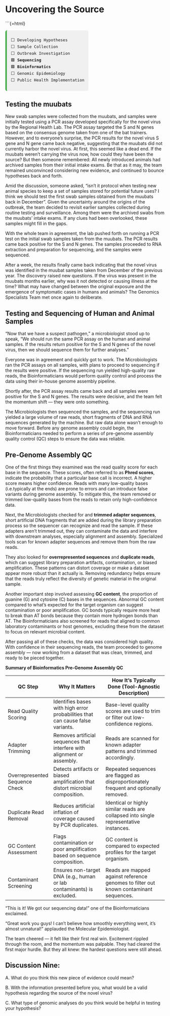 # Uncovering the Source

```{=html}
<div style="font-family:monospace; font-size: 0.9em; background:#f0f0f0; border-left: 5px solid #4CAF50; padding: 0.75em 1em; margin-top: 1em; border-radius: 6px; width: fit-content;">
⬜ Developing Hypotheses<br>
⬜ Sample Collection<br>
⬜ Outbreak Investigation<br>
🟩 <strong>Sequencing</strong><br>
🟩 <Strong> Bioinformatics</strong><br>
⬜ Genomic Epidemiology <br>
⬜ Public Health Implementation
</div>


## Testing the muubats

New swab samples were collected from the muubats, and samples were initially tested using a PCR assay developed specifically for the novel virus by the Regional Health Lab. The PCR assay targeted the S and N genes based on the consensus genome taken from one of the bat trainers. However, and to everyone’s surprise, the PCR results for the novel virus S gene and N gene came back negative, suggesting that the muubats did not currently harbor the novel virus. At first, this seemed like a dead end. If the muubats weren't carrying the virus now, how could they have been the source? But then someone remembered: All newly introduced animals had archived samples from their initial intake exams. Be that as it may, the team remained unconvinced considering new evidence, and continued to bounce hypotheses back and forth. 

Amid the discussion, someone asked, “isn’t it protocol when testing new animal species to keep a set of samples stored for potential future uses? I think we should test the first swab samples obtained from the muubats back in December”. Given the uncertainty around the origins of the outbreak, the team decided to revisit earlier samples collected during routine testing and surveillance. Among them were the archived swabs from the muubats' intake exams. If any clues had been overlooked, these samples might fill in the gaps.

With the whole team in agreement, the lab pushed forth on running a PCR test on the initial swab samples taken from the muubats. The PCR results came back positive for the S and N genes. The samples proceeded to RNA extraction and preparation for sequencing, and the samples were sequenced.

After a week, the results finally came back indicating that the novel virus was identified in the muubat samples taken from December of the previous year. The discovery raised new questions. If the virus was present in the muubats months earlier, why was it not detected or causing illness at the time? What may have changed between the original exposure and the emergence of symptomatic cases in humans and animals? The Genomics Specialists Team met once again to deliberate. 

## Testing and Sequencing of Human and Animal Samples
"Now that we have a suspect pathogen," a microbiologist stood up to speak, "We should run the same PCR assay on the human and animal samples. If the results return positive for the S and N genes of the novel virus, then we should sequence them for further analyses."

Everyone was in agreement and quickly got to work. The Microbiologists ran the PCR assays on all samples, with plans to proceed to sequencing if the results were positive. If the sequencing run yielded high-quality raw reads, the Bioinformaticians would perform quality control and process the data using their in-house genome assembly pipeline.

Shortly after, the PCR assay results came back and all samples were positive for the S and N genes. The results were decisive, and the team felt the momentum shift — they were onto something.

The Microbiologists then sequenced the samples, and the sequencing run yielded a large volume of raw reads, short fragments of DNA and RNA sequences generated by the machine. But raw data alone wasn’t enough to move forward. Before any genome assembly could begin, the Bioinformaticians needed to perform a series of pre-genome assembly quality control (QC) steps to ensure the data was reliable.

## Pre-Genome Assembly QC

One of the first things they examined was the read quality score for each base in the sequence. These scores, often referred to as **Phred scores**, indicate the probability that a particular base call is incorrect. A higher score means higher confidence. Reads with many low-quality bases (i.e.typically at the ends) are prone to errors and can introduce false variants during genome assembly. To mitigate this, the team removed or trimmed low-quality bases from the reads to retain only high-confidence data.

Next, the Microbiologists checked for and **trimmed adapter sequences**, short artificial DNA fragments that are added during the library preparation process so the sequencer can recognize and read the sample. If these adapters aren't trimmed out, they can contaminate the data and interfere with downstream analyses, especially alignment and assembly. Specialized tools scan for known adapter sequences and remove them from the raw reads.

They also looked for **overrepresented sequences** and **duplicate reads**, which can suggest library preparation artifacts, contamination, or biased amplification. These patterns can distort coverage or make a dataset appear more robust than it actually is. Removing redundancy helps ensure that the reads truly reflect the diversity of genetic material in the original sample.

Another important step involved assessing **GC content**, the proportion of guanine (G) and cytosine (C) bases in the sequences. Abnormal GC content compared to what’s expected for the target organism can suggest contamination or poor amplification. GC bonds typically require more heat to break than AT bonds because they contain more hydrogen bonds than AT. The Bioinformaticians also screened for reads that aligned to common laboratory contaminants or host genomes, excluding these from the dataset to focus on relevant microbial content.

After passing all of these checks, the data was considered high quality. With confidence in their sequencing reads, the team proceeded to genome assembly — now working from a dataset that was clean, trimmed, and ready to be pieced together.

**Summary of Bioinformatics Pre-Genome Assembly QC**

| QC Step                        | Why It Matters                                                                 | How It's Typically Done (Tool-Agnostic Description)                                        |
|-------------------------------|--------------------------------------------------------------------------------|---------------------------------------------------------------------------------------------|
| Read Quality Scoring          | Identifies bases with high error probabilities that can cause false variants.  | Base-level quality scores are used to trim or filter out low-confidence regions.           |
| Adapter Trimming              | Removes artificial sequences that interfere with alignment or assembly.        | Reads are scanned for known adapter patterns and trimmed accordingly.                      |
| Overrepresented Sequence Check| Detects artifacts or biased amplification that distort microbial composition.  | Repeated sequences are flagged as disproportionately frequent and optionally removed.       |
| Duplicate Read Removal        | Reduces artificial inflation of coverage caused by PCR duplicates.             | Identical or highly similar reads are collapsed into single representative instances.       |
| GC Content Assessment         | Flags contamination or poor amplification based on sequence composition.       | GC content is compared to expected profiles for the target organism.                       |
| Contaminant Screening         | Ensures non-target DNA (e.g., human or lab contaminants) is excluded.          | Reads are mapped against reference genomes to filter out known contaminant sequences.       |



“This is it! We got our sequencing data!” one of the Bioinformaticians exclaimed.

"Great work you guys! I can't believe how smoothly everything went, it's almost unnatural!" applauded the Molecular Epidemiologist.

The team cheered — it felt like their first real win. Excitement rippled through the room, and the momentum was palpable. They had cleared the first major hurdle. But they all knew: the hardest questions were still ahead.

## Discussion Nine:
A. What do you think this new piece of evidence could mean? 



B. With the information presented before you, what would be a valid hypothesis regarding the source of the novel virus?



C. What type of genomic analyses do you think would be helpful in testing your hypothesis?
